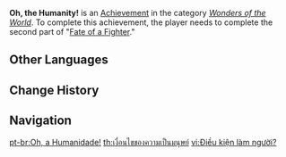 {{Achievement Infobox
|title        = 
|id           = 81112
|order id     = 1108
|category     = Wonders of the World
|description  = Witness the fate of the Samurai.
|requirements = Complete the second part of ''[[Fate of a Fighter]]''.
|primogems    = 5
|tracking     = 
|hidden       = 1
|topic        = 
|type         = Quest
}}
'''Oh, the Humanity!''' is an [[Achievement]] in the category ''[[Wonders of the World]]''. To complete this achievement, the player needs to complete the second part of "[[Fate of a Fighter]]."
<!--
==Trivia==

==Video Guides==
{{EVT
|video1   = 
|caption1 = 
}}
-->
==Other Languages==
{{Other Languages
|en      = Oh, the Humanity!
|zhs     = 为人的条件？
|zhs_rm  = Wéirén de Tiáojiàn?
|zht     = 為人的條件？
|zht_rm  = Wéirén de Tiáojiàn?
|zh_tl   = The Conditions of Humans?
|ja      = 人としての条件？
|ja_rm   = Hito toshite no Jouken?
|ja_tl   = The Conditions of Humans?
|ko      = 인간으로서의 조건
|ko_rm   = Inganeuroseoui Jogeon
|ko_tl   = The Conditions as Human
|es      = ¡Oh, la humanidad!
|es_tl   = Oh, the Humanity!
|fr      = Ah, l'humanité !
|fr_tl   = Ah, the Humanity!
|ru      = О, человечество!
|ru_tl   = Oh, Humanity!
|th      = เงื่อนไขของความเป็นมนุษย์?
|th_rm   = 
|th_tl   = 
|vi      = Điều kiện làm người?
|vi_tl   = 
|de      = Um Himmels willen!
|de_tl   = For Heaven's Sake!
|id      = Syarat Menjadi Seorang Manusia?
|id_tl   = The Requirements to be a Human?
|pt      = Oh, a Humanidade!
|pt_tl   = 
|tr      = Ah, Ne Yazık!
|tr_tl   = 
|it      = Oh, l'umanità!
|it_tl   = 
}}

==Change History==
{{Change History|2.0}}
<!--
==References==
{{Reflist}}
-->
==Navigation==
{{Achievement Navbox|Wonders of the World|Quest}}

[[pt-br:Oh, a Humanidade!]]
[[th:เงื่อนไขของความเป็นมนุษย์]]
[[vi:Điều kiện làm người?]]